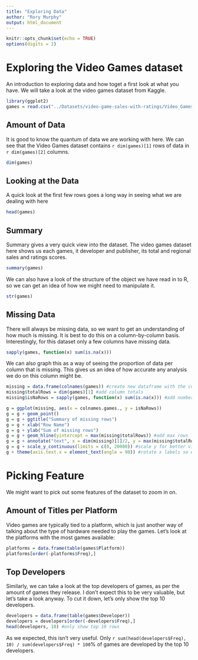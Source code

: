 ```yaml
---
title: "Exploring Data"
author: "Rory Murphy"
output: html_document
---
```


```r
knitr::opts_chunk$set(echo = TRUE)
options(digits = 2)
```

# Exploring the Video Games dataset

An introduction to exploring data and how toget a first look at what you have. We will take a look at the video games dataset from Kaggle.

```r
library(ggplot2)
games = read.csv("../Datasets/video-game-sales-with-ratings/Video_Games_Sales_as_at_22_Dec_2016.csv", header=TRUE, na.strings = "")
```

## Amount of Data

It is good to know the quantum of data we are working with here. We can see that the Video Games dataset contains `r dim(games)[1]` rows of data in `r dim(games)[2]` columns.

```r
dim(games)
```

## Looking at the Data

A quick look at the first few rows goes a long way in seeing what we are dealing with here

```r
head(games)
```

## Summary

Summary gives a very quick view into the dataset. 
The video games dataset here shows us each games, it developer and publisher, its total and regional sales and ratings scores. 

```r
summary(games)
```

We can also have a look of the structure of the object we have read in to R, so we can get an idea of how we might need to manipulate it.

```r
str(games)
```

## Missing Data

There will always be missing data, so we want to get an understanding of how much is missing. It is best to do this on a column-by-column basis. Interestingly, for this dataset only a few columns have missing data.

```r
sapply(games, function(x) sum(is.na(x)))
```

We can also graph this as a way of seeing the proportion of data per column that is missing. This gives us an idea of how accurate any analysis we do on this column might be.

```r
missing = data.frame(colnames(games)) #create new dataframe with the colnames as rows
missing$totalRows = dim(games)[1] #add column totals
missing$isNaRows = sapply(games, function(x) sum(is.na(x))) #add number of missing rows as new column

g = ggplot(missing, aes(x = colnames.games., y = isNaRows))
g = g + geom_point()
g = g + ggtitle("Summary of missing rows")
g = g + xlab("Row Name")
g = g + ylab("Sum of missing rows")
g = g + geom_hline(yintercept = max(missing$totalRows)) #add max rows line
g = g + annotate("text", x = dim(missing)[1]/2, y = max(missing$totalRows)*1.1, label = "TotalRows")
g = g + scale_y_continuous(limits = c(0, 20000)) #scale y for better viewing
g + theme(axis.text.x = element_text(angle = 90)) #rotate x labels so we can read them
```

# Picking Feature

We might want to pick out some features of the dataset to zoom in on. 

## Amount of Titles per Platform

Video games are typically tied to a platform, which is just another way of talking about the type of hardware needed to play the games. Let's look at the platforms with the most games available:

```r
platforms = data.frame(table(games$Platform))
platforms[order(-platforms$Freq),]
```

## Top Developers

Similarly, we can take a look at the top developers of games, as per the amount of games they release. I don't expect this to be very valuable, but let's take a look anyway. To cut it down, let's only show the top 10 developers.

```r
developers = data.frame(table(games$Developer))
developers = developers[order(-developers$Freq),]
head(developers, 10) #only show top 10 rows
```

As we expected, this isn't very useful. Only `r sum(head(developers$Freq), 10) / sum(developers$Freq) * 100`% of games are developed by the top 10 developers.